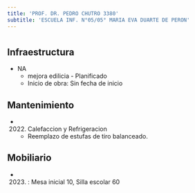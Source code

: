```yaml
---
title: 'PROF. DR. PEDRO CHUTRO 3380'
subtitle: 'ESCUELA INF. N°05/05° MARIA EVA DUARTE DE PERON'
---
```


#
## Infraestructura

* NA 
    + mejora edilicia - Planificado 
    + Inicio de obra: Sin fecha de inicio 






## Mantenimiento

*  (2022) Calefaccion y Refrigeracion 
    + Reemplazo de estufas de tiro balanceado.





## Mobiliario

*  (2023) : Mesa inicial 10, Silla escolar 60 



